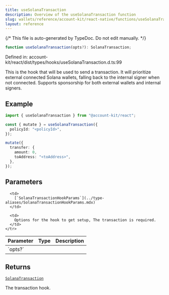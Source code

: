 ```yaml
---
title: useSolanaTransaction
description: Overview of the useSolanaTransaction function
slug: wallets/reference/account-kit/react-native/functions/useSolanaTransaction
layout: reference
---
```


{/* This file is auto-generated by TypeDoc. Do not edit manually. */}

```ts
function useSolanaTransaction(opts?): SolanaTransaction;
```

Defined in: account-kit/react/dist/types/hooks/useSolanaTransaction.d.ts:99

This is the hook that will be used to send a transaction. It will prioritize external
connected Solana wallets, falling back to the internal signer when not connected.
Supports sponsorship for both external wallets and internal signers.

## Example

```ts twoslash
import { useSolanaTransaction } from "@account-kit/react";

const { mutate } = useSolanaTransaction({
  policyId: "<policyId>",
});

mutate({
  transfer: {
    amount: 0,
    toAddress: "<toAddress>",
  },
});
```

## Parameters

<table>
  <thead>
    <tr>
      <th align="left">Parameter</th>
      <th align="left">Type</th>
      <th align="left">Description</th>
    </tr>
  </thead>

  <tbody>
    <tr>
      <td>
        `opts?`
      </td>

      <td>
        [`SolanaTransactionHookParams`](../type-aliases/SolanaTransactionHookParams.mdx)
      </td>

      <td>
        Options for the hook to get setup, The transaction is required.
      </td>
    </tr>

  </tbody>
</table>

## Returns

[`SolanaTransaction`](../interfaces/SolanaTransaction.mdx)

The transaction hook.

